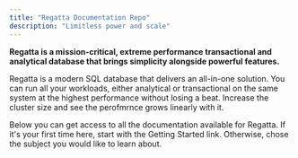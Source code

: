 ```yaml
---
title: "Regatta Documentation Repo"
description: "Limitless power and scale"
---
```


**Regatta is a mission-critical, extreme performance transactional and analytical database that brings simplicity alongside powerful features.**

Regatta is a modern SQL database that delivers an all-in-one solution. You can run all your workloads, either analytical or transactional on the same system at the highest performance without losing a beat. Increase the cluster size and see the perofmrnce grows linearly with it. 

Below you can get access to all the documentation available for Regatta. If it's your first time here, start with the Getting Started link. Otherwise, chose the subject you would like to learn about.

<CardGroup cols={2}>
  <Card title="Getting Started Guide" icon="rocket" href="/prerequisites">
    
  </Card>
  <Card title="Linear Scaling" icon="chart-line" href="/linear-scaling/linear-scaling">
    
  </Card>
  <Card title="Drivers & Clients" icon="code" href="on-prem-getting-started-guide/connecting-to-regatta">
    
  </Card>
  <Card title="Cloud Deployments" icon="layer-group" href="/cloud-deployment/regatta-platform/regatta-platform">
    
  </Card>
  <Card title="Database Schema" icon="database" href="/sql/specification">
    
  </Card>
  <Card title="Optimizing Performance" icon="server" href="/table-index-best-practices/introduction/introduction">
    
  </Card>
</CardGroup>